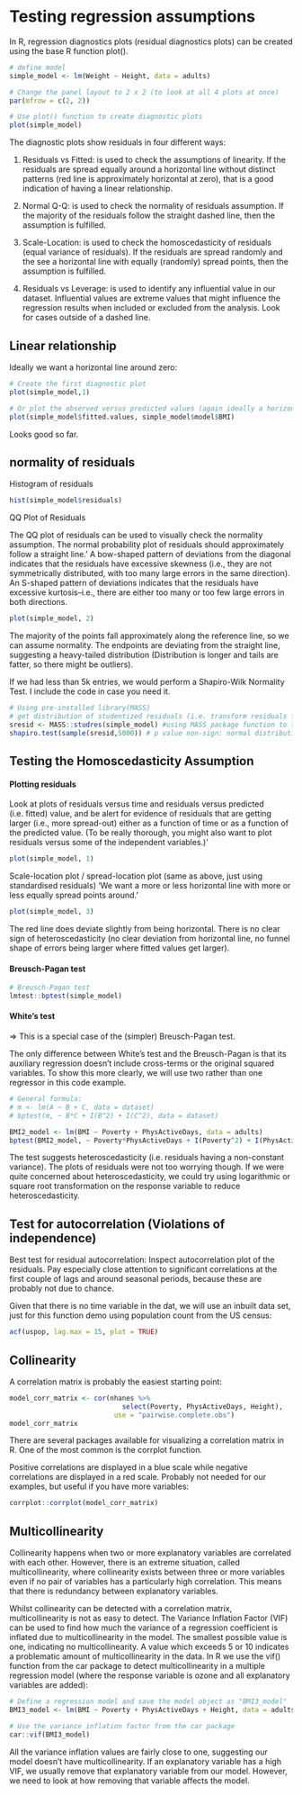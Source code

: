 
# Testing regression assumptions

In R, regression diagnostics plots (residual diagnostics plots) can be created using the base R function plot().

```{r}

# define model
simple_model <- lm(Weight ~ Height, data = adults)

# Change the panel layout to 2 x 2 (to look at all 4 plots at once)
par(mfrow = c(2, 2))

# Use plot() function to create diagnostic plots
plot(simple_model)
```


The diagnostic plots show residuals in four different ways:

1. Residuals vs Fitted: is used to check the assumptions of linearity. If the residuals are spread equally around a horizontal line without distinct patterns (red line is approximately horizontal at zero), that is a good indication of having a linear relationship.

2. Normal Q-Q: is used to check the normality of residuals assumption. If the majority of the residuals follow the straight dashed line, then the assumption is fulfilled.

3. Scale-Location: is used to check the homoscedasticity of residuals (equal variance of residuals). If the residuals are spread randomly and the see a horizontal line with equally (randomly) spread points, then the assumption is fulfilled.

4. Residuals vs Leverage: is used to identify any influential value in our dataset. Influential values are extreme values that might influence the regression results when included or excluded from the analysis. Look for cases outside of a dashed line.


## Linear relationship

Ideally we want a horizontal line around zero:

```{r}

# Create the first diagnostic plot 
plot(simple_model,1)

# Or plot the observed versus predicted values (again ideally a horizontal line)
plot(simple_model$fitted.values, simple_model$model$BMI)

```

Looks good so far.

## normality of residuals 

Histogram of residuals

```{r}
hist(simple_model$residuals)
```

QQ Plot of Residuals

The QQ plot of residuals can be used to visually check the normality assumption. The normal probability plot of residuals should approximately follow a straight line.'
A bow-shaped pattern of deviations from the diagonal indicates that the residuals have excessive skewness (i.e., they are not symmetrically distributed, with too many large errors in the same direction).
An S-shaped pattern of deviations indicates that the residuals have excessive kurtosis--i.e., there are either too many or too few large errors in both directions.
```{r}
plot(simple_model, 2)
```

The majority of the points fall approximately along the reference line, so we can assume normality. The endpoints are deviating from the straight line, suggesting a heavy-tailed distribution (Distribution is longer and tails are fatter, so there might be outliers).


If we had less than 5k entries, we would perform a Shapiro-Wilk Normality Test. I include the code in case you need it.

```{r}
# Using pre-installed library(MASS)
# get distribution of studentized residuals (i.e. transform residuals for test)
sresid <- MASS::studres(simple_model) #using MASS package function to transform data easily
shapiro.test(sample(sresid,5000)) # p value non-sign: normal distribution of residuals
```

## Testing the Homoscedasticity Assumption

####  Plotting residuals

Look at plots of residuals versus time and residuals versus predicted (i.e. fitted) value, and be alert for evidence of residuals that are getting larger (i.e., more spread-out) either as a function of time or as a function of the predicted value. (To be really thorough, you might also want to plot residuals versus some of the independent variables.)'

```{r}
plot(simple_model, 1)
```

Scale-location plot / spread-location plot (same as above, just using standardised residuals)
'We want a more or less horizontal line with more or less equally spread points around.'

```{r}
plot(simple_model, 3)
```
The red line does deviate slightly from being horizontal. There is no clear sign of heteroscedasticity (no clear deviation from horizontal line, no funnel shape of errors being larger where fitted values get larger). 


#### Breusch-Pagan test 


```{r}
# Breusch-Pagan test
lmtest::bptest(simple_model)
```

####  White's test
=> This is a special case of the (simpler) Breusch-Pagan test.

The only difference between White’s test and the Breusch-Pagan is that its auxiliary regression doesn’t include cross-terms or the original squared variables. To show this more clearly, we will use two rather than one regressor in this code example.
```{r}

# General formula:
# m <- lm(A ~ B + C, data = dataset) 
# bptest(m, ~ B*C + I(B^2) + I(C^2), data = dataset)

BMI2_model <- lm(BMI ~ Poverty + PhysActiveDays, data = adults)
bptest(BMI2_model, ~ Poverty*PhysActiveDays + I(Poverty^2) + I(PhysActiveDays^2), data = adults)

```
The test suggests heteroscedasticity (i.e. residuals having a non-constant variance). The plots of residuals were not too worrying though. If we were quite concerned about heteroscedasticity, we could try using logarithmic or square root transformation on the response variable to reduce heteroscedasticity.


## Test for autocorrelation (Violations of independence) 
Best test for residual autocorrelation: Inspect autocorrelation plot of the residuals.
Pay especially close attention to significant correlations at the first couple of lags and around seasonal periods, because these are probably not due to chance.

Given that there is no time variable in the dat, we will use an inbuilt data set, just for this function demo using population count from the US census:
```{r}
acf(uspop, lag.max = 15, plot = TRUE)
```

## Collinearity 

A correlation matrix is probably the easiest starting point:

```{r}
model_corr_matrix <- cor(nhanes %>% 
                            select(Poverty, PhysActiveDays, Height),
                          use = "pairwise.complete.obs")
model_corr_matrix
```

There are several packages available for visualizing a correlation matrix in R. One of the most common is the corrplot function. 

Positive correlations are displayed in a blue scale while negative correlations are displayed in a red scale. Probably not needed for our examples, but useful if you have more variables:

```{r}
corrplot::corrplot(model_corr_matrix)
```

## Multicollinearity

Collinearity happens when two or more explanatory variables are correlated with each other. However, there is an extreme situation, called multicollinearity, where collinearity exists between three or more variables even if no pair of variables has a particularly high correlation. This means that there is redundancy between explanatory variables.

Whilst collinearity can be detected with a correlation matrix, multicollinearity is not as easy to detect. The Variance Inflation Factor (VIF) can be used to find how much the variance of a regression coefficient is inflated due to multicollinearity in the model. The smallest possible value is one, indicating no multicollinearity. A value which exceeds 5 or 10 indicates a problematic amount of multicollinearity in the data. In R we use the vif() function from the car package to detect multicollinearity in a multiple regression model (where the response variable is ozone and all explanatory variables are added):

```{r}

# Define a regression model and save the model object as "BMI3_model"
BMI3_model <- lm(BMI ~ Poverty + PhysActiveDays + Height, data = adults)

# Use the variance inflation factor from the car package
car::vif(BMI3_model)


```
All the variance inflation values are fairly close to one, suggesting our model doesn’t have multicollinearity. If an explanatory variable has a high VIF, we usually remove that explanatory variable from our model. However, we need to look at how removing that variable affects the model.


